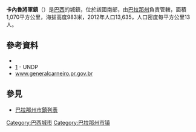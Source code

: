 {{Coord|26|25|40|S|51|18|57|W|display=title}}

'''卡內魯將軍鎮'''（{{lang-pt|General Carneiro}}）是[[巴西|巴西]]的城鎮，位於該國南部，由[[巴拉那州|巴拉那州]]負責管轄，面積1,070平方公里，海拔高度983米，2012年人口13,635，人口密度每平方公里13人。

==參考資料==
*{{cite web|url = ftp://ftp.ibge.gov.br/Estimativas_Projecoes_Populacao/Estimativas_2012/estimativa_2012_municipios.pdf|title = 2012 Populational Estimate|work = Censo Populacional 2012|publisher = Instituto Brasileiro de Geografia e Estatística (IBGE)|date = July 2012|accessdate = September 8, 2012|archive-date = 2020-11-26|archive-url = https://web.archive.org/web/20201126043730/http://ftp.ibge.gov.br/Estimativas_Projecoes_Populacao/Estimativas_2012/estimativa_2012_municipios.pdf|dead-url = no}}
*[https://www.webcitation.org/62vROdEF3?url=http://www.pnud.org.br/atlas/ranking/IDH-M%2091%2000%20Ranking%20decrescente%20%28pelos%20dados%20de%202000%29.htm] - UNDP
*[http://www.generalcarneiro.pr.gov.br/ www.generalcarneiro.pr.gov.br] {{Wayback|url=http://www.generalcarneiro.pr.gov.br/ |date=20200722204223 }}

== 參見 ==
*[[巴拉那州市鎮列表|巴拉那州市鎮列表]]

{{Brazil-geo-stub}}
{{巴拉那州市鎮}}
[[Category:巴西城市|Category:巴西城市]]
[[Category:巴拉那州市镇|Category:巴拉那州市镇]]